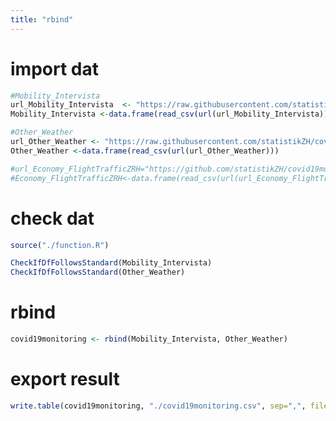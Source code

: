 ```yaml
---
title: "rbind"
---
```


# import dat

```r

#Mobility_Intervista
url_Mobility_Intervista  <- "https://raw.githubusercontent.com/statistikZH/covid19monitoring_mobility_intervista/master/Mobility_Intervista.csv"
Mobility_Intervista <-data.frame(read_csv(url(url_Mobility_Intervista)))

#Other_Weather
url_Other_Weather <- "https://raw.githubusercontent.com/statistikZH/covid19monitoring_other_Weather/master/Other_Weather.csv"
Other_Weather <-data.frame(read_csv(url(url_Other_Weather)))

#url_Economy_FlightTrafficZRH="https://github.com/statistikZH/covid19monitoring_economy_FlightTraffic/blob/master/Economy_FlightTrafficZRH.csv"
#Economy_FlightTrafficZRH<-data.frame(read_csv(url(url_Economy_FlightTrafficZRH)))

```

# check dat

```r

source("./function.R")

CheckIfDfFollowsStandard(Mobility_Intervista)
CheckIfDfFollowsStandard(Other_Weather)

```


# rbind

```r

covid19monitoring <- rbind(Mobility_Intervista, Other_Weather)

```

# export result

```r

write.table(covid19monitoring, "./covid19monitoring.csv", sep=",", fileEncoding="UTF-8", row.names = F)

```

